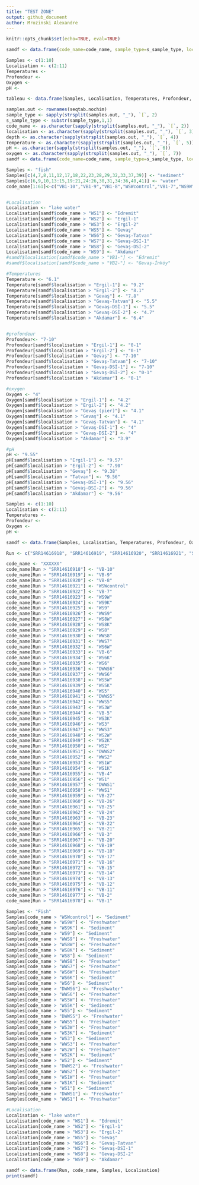 ```yaml
---
title: "TEST ZONE"
output: github_document
author: Mrozinski Alexandre
---
```

```r
knitr::opts_chunk$set(echo=TRUE, eval=TRUE)
```




```r
samdf <- data.frame(code_name=code_name, sample_type=s_sample_type, localisation=localisation, depth=depth, Temperature=Temperature, pH=pH, oxygen=oxygen)
```

```r
Samples <- c(1:10)
Localisation <- c(2:11)
Temperatures <-
Profondeur <-
Oxygen <-
pH <-

tableau <- data.frame(Samples, Localisation, Temperatures, Profondeur, Oxygen, pH)            
```

```r
samples.out <- rownames(seqtab.nochim)
sample_type <- sapply(strsplit(samples.out, "_"), `[`, 2)
s_sample_type <- substr(sample_type,1,1)
code_name <- as.character(sapply(strsplit(samples.out, "_"), `[`, 2))
localisation <- as.character(sapply(strsplit(samples.out, "_"), `[`, 3))
depth <- as.character(sapply(strsplit(samples.out, "_"), `[`, 4))
Temperature <- as.character(sapply(strsplit(samples.out, "_"), `[`, 5))
pH <- as.character(sapply(strsplit(samples.out, "_"), `[`, 6))
oxygen <- as.character(sapply(strsplit(samples.out, "_"), `[`, 7))
samdf <- data.frame(code_name=code_name, sample_type=s_sample_type, localisation=localisation, depth=depth, Temperature=Temperature, pH=pH, oxygen=oxygen)

Samples <- "fish"
Samples[c(4,7,8,11,12,17,18,22,23,28,29,32,33,37,39)] <- "sediment"
Samples[c(6,9,10,13:15,19:21,24:26,30,31,34:36,40,41)] <- "water"
code_name[1:61]<-c("VB1-10","VB1-9","VB1-8","WSWcontrol","VB1-7","WS9W","WS9K","WS9","WWS9","WS8W","WS8K","WS8","WWS8","WWS7","WS6W","VB1-6","WS6K","WS6","DWWS6","WWS6","WS5W","WS5K","WS5","DWWS5","WWS5","WS3W","VB1-5","WS3K","WS3","WWS3","WS2W","WS2K","WS2","DWWS2","WWS2","WS1W","WS1K","VB1-4","WS1","DWWS1","WWS1","VB2-27","VB2-26","VB2-25","VB2-24","VB2-23","VB2-22","VB2-21","VB1-3","VB2-20","VB2-19","VB2-18","VB2-17","VB2-16","VB2-15","VB1-14","VB1-13","VB1-12","VB1-11","VB1-2","VB1-1")


#Localisation
Localisation <- "lake water"
Localisation[samdf$code_name > "WS1"] <- "Edremit"
Localisation[samdf$code_name > "WS2"] <- "Ergil-1"
Localisation[samdf$code_name > "WS3"] <- "Ergil-2"
Localisation[samdf$code_name > "WS5"] <- "Gevaş"
Localisation[samdf$code_name > "WS6"] <- "Gevaş-Tatvan"
Localisation[samdf$code_name > "WS7"] <- "Gevaş-DSİ-1"
Localisation[samdf$code_name > "WS8"] <- "Gevaş-DSİ-2"
Localisation[samdf$code_name > "WS9"] <- "Akdamar"
#samdf$localisation[samdf$code_name > "VB1-"] <- "Edremit"
#samdf$localisation[samdf$code_name > "VB2-"] <- "Gevaş-İnköy"

#Temperatures
Temperature <- "6.1"
Temperature[samdf$localisation > "Ergil-1"] <- "9.2"
Temperature[samdf$localisation > "Ergil-2"] <- "8.1"
Temperature[samdf$localisation > "Gevaş"] <- "7.8"
Temperature[samdf$localisation > "Gevaş-Tatvan"] <- "5.5"
Temperature[samdf$localisation > "Gevaş-DSİ-1"] <- "5.5"
Temperature[samdf$localisation > "Gevaş-DSİ-2"] <- "4.7"
Temperature[samdf$localisation > "Akdamar"] <- "6.4"


#profondeur
Profondeur<- "7-10"
Profondeur[samdf$localisation > "Ergil-1"] <- "0-1"
Profondeur[samdf$localisation > "Ergil-2"] <- "0-1"
Profondeur[samdf$localisation > "Gevaş"] <- "7-10"
Profondeur[samdf$localisation > "Gevaş-Tatvan"] <- "7-10"
Profondeur[samdf$localisation > "Gevaş-DSİ-1"] <- "7-10"
Profondeur[samdf$localisation > "Gevaş-DSİ-2"] <- "0-1"
Profondeur[samdf$localisation > "Akdamar"] <- "0-1"

#oxygen
Oxygen <- "4"
Oxygen[samdf$localisation > "Ergil-1"] <- "4.2"
Oxygen[samdf$localisation > "Ergil-2"] <- "4.2"
Oxygen[samdf$localisation > "Gevaş (pier)"] <- "4.1"
Oxygen[samdf$localisation > "Gevaş"] <- "4.1"
Oxygen[samdf$localisation > "Gevaş-Tatvan"] <- "4.1"
Oxygen[samdf$localisation > "Gevaş-DSİ-1"] <- "4"
Oxygen[samdf$localisation > "Gevaş-DSİ-2"] <- "4"
Oxygen[samdf$localisation > "Akdamar"] <- "3.9"

#pH
pH <- "9.55"
pH[samdf$localisation > "Ergil-1"] <- "9.57"
pH[samdf$localisation > "Ergil-2"] <- "7.90"
pH[samdf$localisation > "Gevaş"] <- "9.38"
pH[samdf$localisation > "Tatvan"] <- "9.56"
pH[samdf$localisation > "Gevaş-DSİ-1"] <- "9.56"
pH[samdf$localisation > "Gevaş-DSİ-2"] <- "9.56"
pH[samdf$localisation > "Akdamar"] <- "9.56"

Samples <- c(1:10)
Localisation <- c(2:11)
Temperatures <-
Profondeur <-
Oxygen <-
pH <-

samdf <- data.frame(Samples, Localisation, Temperatures, Profondeur, Oxygen, pH) 
```

```r
Run <- c("SRR14616918", "SRR14616919", "SRR14616920", "SRR14616921", "SRR14616922", "SRR14616923", "SRR14616924", "SRR14616925", "SRR14616926", "SRR14616927", "SRR14616928", "SRR14616929", "SRR14616930", "SRR14616931", "SRR14616932", "SRR14616933", "SRR14616934", "SRR14616935", "SRR14616936", "SRR14616937", "SRR14616938", "SRR14616939", "SRR14616940", "SRR14616941", "SRR14616942", "SRR14616943", "SRR14616944", "SRR14616945", "SRR14616946", "SRR14616947", "SRR14616948", "SRR14616949", "SRR14616950", "SRR14616951", "SRR14616952", "SRR14616953", "SRR14616954", "SRR14616955", "SRR14616956", "SRR14616957", "SRR14616958", "SRR14616959", "SRR14616960", "SRR14616961", "SRR14616962", "SRR14616963", "SRR14616964", "SRR14616965", "SRR14616966", "SRR14616967", "SRR14616968", "SRR14616969", "SRR14616970", "SRR14616971", "SRR14616972", "SRR14616973", "SRR14616974", "SRR14616975", "SRR14616976", "SRR14616977", "SRR14616978")

code_name <- "XXXXXX"
code_name[Run > "SRR14616918"] <- "VB-10"
code_name[Run > "SRR14616919"] <- "VB-9"
code_name[Run > "SRR14616920"] <- "VB-8"
code_name[Run > "SRR14616921"] <- "WSWcontrol"
code_name[Run > "SRR14616922"] <- "VB-7"
code_name[Run > "SRR14616923"] <- "WS9W"
code_name[Run > "SRR14616924"] <- "WS9K"
code_name[Run > "SRR14616925"] <- "WS9"
code_name[Run > "SRR14616926"] <- "WWS9"
code_name[Run > "SRR14616927"] <- "WS8W"
code_name[Run > "SRR14616928"] <- "WS8K"
code_name[Run > "SRR14616929"] <- "WS8"
code_name[Run > "SRR14616930"] <- "WWS8"
code_name[Run > "SRR14616931"] <- "WWS7"
code_name[Run > "SRR14616932"] <- "WS6W"
code_name[Run > "SRR14616933"] <- "VB-6"
code_name[Run > "SRR14616934"] <- "WS6K"
code_name[Run > "SRR14616935"] <- "WS6"
code_name[Run > "SRR14616936"] <- "DWWS6"
code_name[Run > "SRR14616937"] <- "WWS6"
code_name[Run > "SRR14616938"] <- "WS5W"
code_name[Run > "SRR14616939"] <- "WS5K"
code_name[Run > "SRR14616940"] <- "WS5"
code_name[Run > "SRR14616941"] <- "DWWS5"
code_name[Run > "SRR14616942"] <- "WWS5"
code_name[Run > "SRR14616943"] <- "WS3W"
code_name[Run > "SRR14616944"] <- "VB-5"
code_name[Run > "SRR14616945"] <- "WS3K"
code_name[Run > "SRR14616946"] <- "WS3"
code_name[Run > "SRR14616947"] <- "WWS3"
code_name[Run > "SRR14616948"] <- "WS2W"
code_name[Run > "SRR14616949"] <- "WS2K"
code_name[Run > "SRR14616950"] <- "WS2"
code_name[Run > "SRR14616951"] <- "DWWS2"
code_name[Run > "SRR14616952"] <- "WWS2"
code_name[Run > "SRR14616953"] <- "WS1W"
code_name[Run > "SRR14616954"] <- "WS1K"
code_name[Run > "SRR14616955"] <- "VB-4"
code_name[Run > "SRR14616956"] <- "WS1"
code_name[Run > "SRR14616957"] <- "DWWS1"
code_name[Run > "SRR14616958"] <- "WWS1"
code_name[Run > "SRR14616959"] <- "VB-27"
code_name[Run > "SRR14616960"] <- "VB-26"
code_name[Run > "SRR14616961"] <- "VB-25"
code_name[Run > "SRR14616962"] <- "VB-24"
code_name[Run > "SRR14616963"] <- "VB-23"
code_name[Run > "SRR14616964"] <- "VB-22"
code_name[Run > "SRR14616965"] <- "VB-21"
code_name[Run > "SRR14616966"] <- "VB-3"
code_name[Run > "SRR14616967"] <- "VB-20"
code_name[Run > "SRR14616968"] <- "VB-19"
code_name[Run > "SRR14616969"] <- "VB-18"
code_name[Run > "SRR14616970"] <- "VB-17"
code_name[Run > "SRR14616971"] <- "VB-16"
code_name[Run > "SRR14616972"] <- "VB-15"
code_name[Run > "SRR14616973"] <- "VB-14"
code_name[Run > "SRR14616974"] <- "VB-13"
code_name[Run > "SRR14616975"] <- "VB-12"
code_name[Run > "SRR14616976"] <- "VB-11"
code_name[Run > "SRR14616977"] <- "VB-2"
code_name[Run > "SRR14616978"] <- "VB-1"

Samples <- "Fish"
Samples[code_name > "WSWcontrol"] <- "Sediment"
Samples[code_name > "WS9W"] <- "Freshwater"
Samples[code_name > "WS9K"] <- "Sediment"
Samples[code_name > "WS9"] <- "Sediment"
Samples[code_name > "WWS9"] <- "Freshwater"
Samples[code_name > "WS8W"] <- "Freshwater"
Samples[code_name > "WS8K"] <- "Sediment"
Samples[code_name > "WS8"] <- "Sediment"
Samples[code_name > "WWS8"] <- "Freshwater"
Samples[code_name > "WWS7"] <- "Freshwater"
Samples[code_name > "WS6W"] <- "Freshwater"
Samples[code_name > "WS6K"] <- "Sediment"
Samples[code_name > "WS6"] <- "Sediment"
Samples[code_name > "DWWS6"] <- "Freshwater"
Samples[code_name > "WWS6"] <- "Freshwater"
Samples[code_name > "WS5W"] <- "Freshwater"
Samples[code_name > "WS5K"] <- "Sediment"
Samples[code_name > "WS5"] <- "Sediment"
Samples[code_name > "DWWS5"] <- "Freshwater"
Samples[code_name > "WWS5"] <- "Freshwater"
Samples[code_name > "WS3W"] <- "Freshwater"
Samples[code_name > "WS3K"] <- "Sediment"
Samples[code_name > "WS3"] <- "Sediment"
Samples[code_name > "WWS3"] <- "Freshwater"
Samples[code_name > "WS2W"] <- "Freshwater"
Samples[code_name > "WS2K"] <- "Sediment"
Samples[code_name > "WS2"] <- "Sediment"
Samples[code_name > "DWWS2"] <- "Freshwater"
Samples[code_name > "WWS2"] <- "Freshwater"
Samples[code_name > "WS1W"] <- "Freshwater"
Samples[code_name > "WS1K"] <- "Sediment"
Samples[code_name > "WS1"] <- "Sediment"
Samples[code_name > "DWWS1"] <- "Freshwater"
Samples[code_name > "WWS1"] <- "Freshwater"

#Localisation
Localisation <- "lake water"
Localisation[code_name > "WS1"] <- "Edremit"
Localisation[code_name > "WS2"] <- "Ergil-1"
Localisation[code_name > "WS3"] <- "Ergil-2"
Localisation[code_name > "WS5"] <- "Gevaş"
Localisation[code_name > "WS6"] <- "Gevaş-Tatvan"
Localisation[code_name > "WS7"] <- "Gevaş-DSİ-1"
Localisation[code_name > "WS8"] <- "Gevaş-DSİ-2"
Localisation[code_name > "WS9"] <- "Akdamar"

samdf <- data.frame(Run, code_name, Samples, Localisation) 
print(samdf)
```



